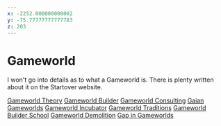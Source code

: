 ```yaml
---
x: -2252.000000000002
y: -75.77777777777783
z: 203
---
```


# Gameworld

I won't go into details as to what a Gameworld is. There is plenty written about
it on the Startover website.

[Gameworld Theory](http://gameworldtheory.mystrikingly.com/)
[Gameworld Builder](http://gameworldbuilder.mystrikingly.com/)
[Gameworld Consulting](http://gameworldconsulting.mystrikingly.com/)
[Gaian Gameworlds](http://gaiangameworlds.mystrikingly.com/)
[Gameworld Incubator](http://gameworldincubator.mystrikingly.com/)
[Gameworld Traditions](http://gameworldtraditions.mystrikingly.com/)
[Gameworld Builder School](http://gameworldbuilderschool.mystrikingly.com/)
[Gameworld Demolition](http://gameworlddemolition.mystrikingly.com/)
[Gap in Gameworlds](http://gapingameworlds.mystrikingly.com/)